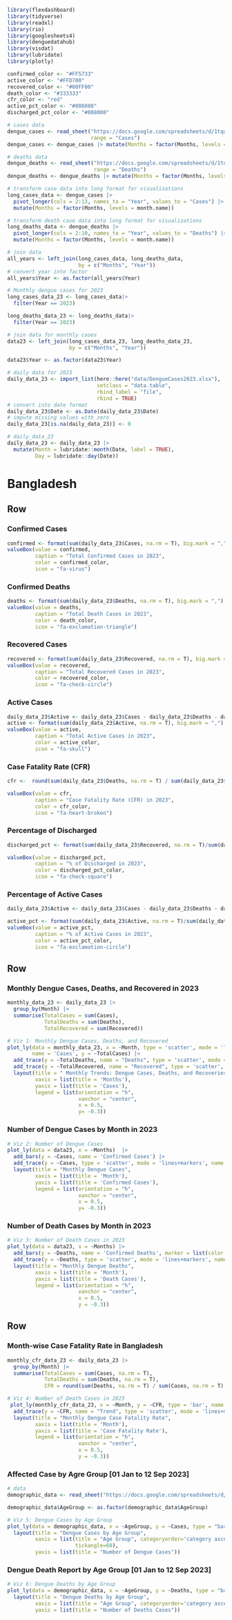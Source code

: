 <!----Page 1: Overview - Bangladesh---->

```{r bd-overview-pkg, include=FALSE, warning=FALSE, message=FALSE}
library(flexdashboard)
library(tidyverse)
library(readxl)
library(rio)
library(googlesheets4)
library(denguedatahub)
library(visdat)
library(lubridate) 
library(plotly)
```

<!----Define color for value box---->
```{r, bd-overview-colors, include=FALSE}
confirmed_color <- "#FF5733"
active_color <- "#FFD700"
recovered_color <- "#00FF00"
death_color <- "#333333"
cfr_color <- "red"
active_pct_color <- "#008080"
discharged_pct_color <- "#008000"
```

<!----Data preparation---->
```{r, bd-overview-case-data}
# cases data 
dengue_cases <- read_sheet("https://docs.google.com/spreadsheets/d/1tqaroRwF40Q6jlaI_aFxAPAgj0yLhFXfua2gzdaZ270/edit?usp=sharing", 
                           range = "Cases")
dengue_cases <- dengue_cases |> mutate(Months = factor(Months, levels = month.name)) 
```

```{r,bd-overview-death-data}
# deaths data 
dengue_deaths <- read_sheet("https://docs.google.com/spreadsheets/d/1tqaroRwF40Q6jlaI_aFxAPAgj0yLhFXfua2gzdaZ270/edit?usp=sharing", 
                            range = "Deaths")
dengue_deaths <- dengue_deaths |> mutate(Months = factor(Months, levels = month.name)) 
```

```{r, bd-overview-transform-case-data}
# transform case data into long format for visualizations 
long_cases_data <- dengue_cases |> 
  pivot_longer(cols = 2:13, names_to = "Year", values_to = "Cases") |> 
  mutate(Months = factor(Months, levels = month.name)) 
```

```{r, bd-overview-transform-deaths-data}
# transform death case data into long format for visualizations 
long_deaths_data <- dengue_deaths |> 
  pivot_longer(cols = 2:10, names_to = "Year", values_to = "Deaths") |> 
  mutate(Months = factor(Months, levels = month.name)) 
```

```{r, bd-overview-join-case-death-data}
# join data 
all_years <- left_join(long_cases_data, long_deaths_data, 
                       by = c("Months", "Year"))
# convert year into factor 
all_years$Year <- as.factor(all_years$Year)
```

```{r, bd-overview-filter-data-for-2023}
# Monthly dengue cases for 2023 
long_cases_data_23 <- long_cases_data|> 
  filter(Year == 2023)

long_deaths_data_23 <- long_deaths_data|> 
  filter(Year == 2023)
```

```{r, bd-overview-join-data-for-2023}
# join data for monthly cases 
data23 <- left_join(long_cases_data_23, long_deaths_data_23, 
                    by = c("Months", "Year"))

data23$Year <- as.factor(data23$Year)
```


```{r, bd-overview-daily-data-2023}
# daily data for 2023 
daily_data_23 <- import_list(here::here("data/DengueCases2023.xlsx"),
                             setclass = "data.table", 
                             rbind_label = "file", 
                             rbind = TRUE)
# convert into date format 
daily_data_23$Date <- as.Date(daily_data_23$Date)
# impute missing values with zero 
daily_data_23[is.na(daily_data_23)] <- 0

# daily_data_23
daily_data_23 <- daily_data_23 |> 
  mutate(Month = lubridate::month(Date, label = TRUE),
         Day = lubridate::day(Date)) 
```


Bangladesh {data-navmenu="Overview"}
===================================================================

Row
-------------------------------------------------------------------
### Confirmed Cases {.value-box}

```{r, bd-overview-confirmed}
confirmed <- format(sum(daily_data_23$Cases, na.rm = T), big.mark = ",")
valueBox(value = confirmed, 
         caption = "Total Confirmed Cases in 2023", 
         color = confirmed_color, 
         icon = "fa-virus")
```


### Confirmed Deaths {.value-box}
```{r, bd-overview-deaths}
deaths <- format(sum(daily_data_23$Deaths, na.rm = T), big.mark = ",")
valueBox(value = deaths, 
         caption = "Total Death Cases in 2023", 
         color = death_color, 
         icon = "fa-exclamation-triangle")
```

### Recovered Cases {.value-box}
```{r, bd-overview-recovered}
recovered <- format(sum(daily_data_23$Recovered, na.rm = T), big.mark = ",")
valueBox(value = recovered, 
         caption = "Total Recovered Cases in 2023", 
         color = recovered_color, 
         icon = "fa-check-circle")
```

### Active Cases {.value-box}
```{r, bd-overview-active}
daily_data_23$Active <- daily_data_23$Cases - daily_data_23$Deaths - daily_data_23$Recovered
active <- format(sum(daily_data_23$Active, na.rm = T), big.mark = ",")
valueBox(value = active, 
         caption = "Total Active Cases in 2023", 
         color = active_color, 
         icon = "fa-skull")
```


### Case Fatality Rate (CFR) {.value-box}
```{r, bd-overview-cfr}
cfr <-  round(sum(daily_data_23$Deaths, na.rm = T) / sum(daily_data_23$Cases, na.rm = T) * 100, 2)

valueBox(value = cfr, 
         caption = "Case Fatality Rate (CFR) in 2023", 
         color = cfr_color, 
         icon = "fa-heart-broken")
```

### Percentage of Discharged {.value-box}
```{r, bd-overview-discharged_pct}
discharged_pct <- format(sum(daily_data_23$Recovered, na.rm = T)/sum(daily_data_23$Cases, na.rm = T) * 100, digit = 2)

valueBox(value = discharged_pct, 
         caption = "% of Discharged in 2023", 
         color = discharged_pct_color, 
         icon = "fa-check-square")
```


### Percentage of Active Cases {.value-box}
```{r, bd-overview-active_pct}

daily_data_23$Active <- daily_data_23$Cases - daily_data_23$Deaths - daily_data_23$Recovered

active_pct <- format(sum(daily_data_23$Active, na.rm = T)/sum(daily_data_23$Cases, na.rm = T) * 100, digit = 2)
valueBox(value = active_pct, 
         caption = "% of Active Cases in 2023", 
         color = active_pct_color, 
         icon = "fa-exclamation-circle")
```


Row
-----------------------------------------------------------------------
### Monthly Dengue Cases, Deaths, and Recovered in 2023
```{r, include=FALSE}
monthly_data_23 <- daily_data_23 |> 
  group_by(Month) |> 
  summarise(TotalCases = sum(Cases), 
            TotalDeaths = sum(Deaths), 
            TotalRecovered = sum(Recovered))
```

```{r}
# Viz 1: Monthly Dengue Cases, Deaths, and Recovered 
plot_ly(data = monthly_data_23, x = ~Month, type = 'scatter', mode = 'lines+markers', 
        name = 'Cases', y = ~TotalCases) |> 
  add_trace(y = ~TotalDeaths, name = "Deaths", type = 'scatter', mode = 'lines+markers') |> 
  add_trace(y = ~TotalRecovered, name = "Recovered", type = 'scatter', mode = 'lines+markers') |> 
  layout(title = " Monthly Trends: Dengue Cases, Deaths, and Recoveries", 
         xaxis = list(title = 'Months'),
         yaxis = list(title = 'Cases'), 
         legend = list(orientation = "h", 
                       xanchor = "center", 
                       x = 0.5, 
                       y= -0.3))

```



### Number of Dengue Cases by Month in 2023

```{r}
# Viz 2: Number of Dengue Cases
plot_ly(data = data23, x = ~Months)  |> 
  add_bars(y = ~Cases, name = 'Confirmed Cases') |> 
  add_trace(y = ~Cases, type = 'scatter', mode = 'lines+markers', name = "Trends") |> 
  layout(title = "Monthly Dengue Cases",
         xaxis = list(title = 'Month'),
         yaxis = list(title = 'Confirmed Cases'), 
         legend = list(orientation = "h", 
                       xanchor = "center", 
                       x = 0.5, 
                       y= -0.3))
```


### Number of Death Cases by Month in 2023
```{r}
# Viz 3: Number of Death Cases in 2023
plot_ly(data = data23, x = ~Months) |> 
  add_bars(y = ~Deaths, name = 'Confirmed Deaths', marker = list(color = 'black')) |> 
  add_trace(y = ~Deaths, type = 'scatter', mode = 'lines+markers', name = "Trends") |> 
  layout(title = "Monthly Dengue Deaths",
         xaxis = list(title = 'Month'),
         yaxis = list(title = 'Death Cases'), 
         legend = list(orientation = "h", 
                       xanchor = "center", 
                       x = 0.5, 
                       y = -0.3))
```

Row
-----------------------------------------------------------------------
### Month-wise Case Fatality Rate in Bangladesh 
```{r, bd-overview-cfr-data}
monthly_cfr_data_23 <- daily_data_23 |> 
  group_by(Month) |> 
  summarise(TotalCases = sum(Cases, na.rm = T), 
            TotalDeaths = sum(Deaths, na.rm = T), 
            CFR = round(sum(Deaths, na.rm = T) / sum(Cases, na.rm = T) * 100, 2)) 
```
```{r, bd-overview-cfr-data-viz-4}
# Viz 4: Number of Death Cases in 2023
 plot_ly(monthly_cfr_data_23, x = ~Month, y = ~CFR, type = 'bar', name = "Case Fatality Rate", marker = list(color = '#d8b365'))  |> 
  add_trace(y = ~CFR, name = "Trend", type = 'scatter', mode = 'lines+markers', line = list(color = '#252525')) |> 
  layout(title = "Monthly Dengue Case Fatality Rate",
         xaxis = list(title = 'Month'),
         yaxis = list(title = 'Case Fatality Rate'), 
         legend = list(orientation = "h", 
                       xanchor = "center", 
                       x = 0.5, 
                       y = -0.3))

```


### Affected Case by Agre Group [01 Jan to 12 Sep 2023]

```{r, demographics-data, include=FALSE}
# data
demographic_data <- read_sheet("https://docs.google.com/spreadsheets/d/1is72sf_4XUFCwJqhdWwveE00XNuxZ0pVKfN3OsmEnFI/edit?usp=sharing")

demographic_data$AgeGroup <- as.factor(demographic_data$AgeGroup)
```

```{r, bd-overview-cases-age-group}
# Viz 5: Dengue Cases by Age Group
plot_ly(data = demographic_data, x = ~AgeGroup, y = ~Cases, type = "bar", name = "Cases",marker = list(color = "#bf812d")) %>%
  layout(title = "Dengue Cases by Age Group",
         xaxis = list(title = "Age Group", categoryorder='category ascending', 
                      tickangle=60),
         yaxis = list(title = "Number of Dengue Cases"))
```
### Dengue Death Report by Age Group [01 Jan to 12 Sep 2023]

```{r, bd-overview-deaths-age-group}
# Viz 6: Dengue Deaths by Age Group
plot_ly(data = demographic_data, x = ~AgeGroup, y = ~Deaths, type = "bar", name = "Cases",marker = list(color = "#d6604d")) %>%
  layout(title = "Dengue Deaths by Age Group",
         xaxis = list(title = "Age Group", categoryorder='category ascending', tickangle=60),
         yaxis = list(title = "Number of Deaths Cases"))
```



